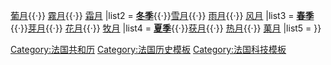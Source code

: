 <noinclude>
{{noteTA
|標題=zh-cn:获月; zh-hk:穫月; zh-tw:穫月; zh-sg:获月;
|1=zh-cn:获月; zh-hk:穫月; zh-tw:穫月; zh-sg:获月;
}}
</noinclude>{{Navbox
|name = 法國共和月曆
|title = [[法國共和月曆]]的月份名稱
|list1 = '''[[秋季]]'''{{·}}[[葡月]]{{·}} [[霧月]]{{·}} [[霜月]]
|list2 = '''[[冬季]]'''{{·}}[[雪月]]{{·}} [[雨月]]{{·}} [[风月 (法国共和历)|风月]]
|list3 = '''[[春季]]'''{{·}}[[芽月]]{{·}} [[花月 (法国共和历)|花月]]{{·}} [[牧月]] 
|list4 = '''[[夏季]]'''{{·}}[[获月]]{{·}} [[热月]]{{·}} [[菓月]] 
|list5 = {{tsl|en|Sansculottides|閠日 (法國共和曆)|閏日}}
}}<noinclude>

{{DEFAULTSORT:French Republican Calendar}}
[[Category:法国共和历]]
[[Category:法国历史模板]]
[[Category:法国科技模板]]

</noinclude>